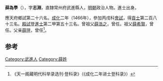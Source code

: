 '''薛為學'''（{{bd|1436年||？}}），字'''志淵'''，直隸常州府武進縣人，[[明朝|明朝]]政治人物。進士出身。

應天府鄉試第二十六名。[[成化|成化]]二年（1466年），參加丙戌科[[會試|會試]]，得[[貢士|貢士]]第二百八十三名。[[殿試|殿試]]登[[進士|進士]]第二甲第五十三名。曾祖父[[薛浩之|薛浩之]]，曾任。祖父[[薛希賢|薛希賢]]，曾任。父亲[[薛瑄|薛瑄]]，曾任<ref>《天一阁藏明代科举录选刊·登科录》（《成化二年进士登科录》）</ref>。

==参考==
{{reflist}}
{{明朝人物小作品}}
{{成化二年丙戌科殿試金榜}}

[[Category:武進人|Category:武進人]]
[[Category:薛姓|Category:薛姓]]